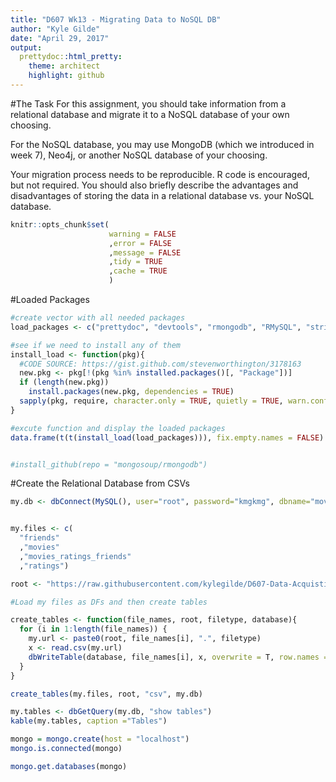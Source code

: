 ```yaml
---
title: "D607 Wk13 - Migrating Data to NoSQL DB"
author: "Kyle Gilde"
date: "April 29, 2017"
output: 
  prettydoc::html_pretty:
    theme: architect
    highlight: github
---
```

#The Task
For this assignment, you should take information from a relational database and migrate it to a NoSQL database of your own choosing. 

For the NoSQL database, you may use MongoDB (which we introduced in week 7), Neo4j, or another NoSQL database of your choosing.

Your migration process needs to be reproducible.  R code is encouraged, but not required.  You should also briefly describe the advantages and disadvantages of storing the data in a relational database vs. your NoSQL database.


```r
knitr::opts_chunk$set(
                      warning = FALSE
                      ,error = FALSE
                      ,message = FALSE
                      ,tidy = TRUE
                      ,cache = TRUE
                      )
```


#Loaded Packages
```r
#create vector with all needed packages
load_packages <- c("prettydoc", "devtools", "rmongodb", "RMySQL", "stringr", "knitr")

#see if we need to install any of them
install_load <- function(pkg){
  #CODE SOURCE: https://gist.github.com/stevenworthington/3178163
  new.pkg <- pkg[!(pkg %in% installed.packages()[, "Package"])]
  if (length(new.pkg)) 
    install.packages(new.pkg, dependencies = TRUE)
  sapply(pkg, require, character.only = TRUE, quietly = TRUE, warn.conflicts = FALSE)
}

#excute function and display the loaded packages
data.frame(t(t(install_load(load_packages))), fix.empty.names = FALSE)


#install_github(repo = "mongosoup/rmongodb")
```

#Create the Relational Database from CSVs
```r

my.db <- dbConnect(MySQL(), user="root", password="kmgkmg", dbname="movie_ratings", host="localhost", port=3306)


my.files <- c(
  "friends"
  ,"movies"
  ,"movies_ratings_friends"
  ,"ratings")

root <- "https://raw.githubusercontent.com/kylegilde/D607-Data-Acquistion/master/data-sets/movie_ratings/"

#Load my files as DFs and then create tables

create_tables <- function(file_names, root, filetype, database){
  for (i in 1:length(file_names)) {
    my.url <- paste0(root, file_names[i], ".", filetype)
    x <- read.csv(my.url)
    dbWriteTable(database, file_names[i], x, overwrite = T, row.names = F)
  }
}

create_tables(my.files, root, "csv", my.db)

my.tables <- dbGetQuery(my.db, "show tables")
kable(my.tables, caption ="Tables")
```



```r
mongo = mongo.create(host = "localhost")
mongo.is.connected(mongo)

mongo.get.databases(mongo)
```
